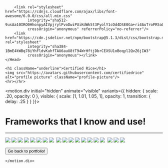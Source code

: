 
<div>
    <Head>
        <title>Certified_Rice</title>
        <link rel="icon" href="https://avatars.githubusercontent.com/certifiedrice" />

        <link rel="stylesheet" href="https://cdnjs.cloudflare.com/ajax/libs/font-awesome/6.0.0/css/all.min.css"
              integrity="sha512-9usAa10IRO0HhonpyAIVpjrylPvoDwiPUiKdWk5t3PyolY1cOd4DSE0Ga+ri4AuTroPR5aQvXU9xC6qOPnzFeg=="
              crossOrigin="anonymous" referrerPolicy="no-referrer"/>
        <link href="https://cdn.jsdelivr.net/npm/bootstrap@5.1.3/dist/css/bootstrap.min.css" rel="stylesheet"
              integrity="sha384-1BmE4kWBq78iYhFldvKuhfTAU6auU8tT94WrHftjDbrCEXSU1oBoqyl2QvZ6jIW3"
              crossOrigin="anonymous"></link>
    </Head>

    <h1 className="underline">Certified Rice</h1>
    <img src="https://avatars.githubusercontent.com/certifiedrice" alt="profile picture" className="profile-picture"/>
    <hr></hr>
</div>

<motion.div initial="hidden" animate="visible" variants={{
    hidden: {
        scale: .20,
        opacity: 0
    },
    visible: {
        scale: [1, 1.01, 1.05, 1],
        opacity: 1,
        transition: {
            delay: .25
        }
    }
}}>

# Frameworks that I know and use!

<hr></hr>

<img src="https://img.shields.io/badge/.NET-5C2D91?style=for-the-badge&logo=.net&logoColor=white"></img>
<img src="https://img.shields.io/badge/react-%2320232a.svg?style=for-the-badge&logo=react&logoColor=%2361DAFB"></img>
<img src="https://img.shields.io/badge/react_native-%2320232a.svg?style=for-the-badge&logo=react&logoColor=%2361DAFB"></img>
<img src="https://img.shields.io/badge/redux-%23593d88.svg?style=for-the-badge&logo=redux&logoColor=white"></img>
<img src="https://img.shields.io/badge/vuejs-%2335495e.svg?style=for-the-badge&logo=vuedotjs&logoColor=%234FC08D"></img>
<img src="https://img.shields.io/badge/OpenGL-%23FFFFFF.svg?style=for-the-badge&logo=opengl"></img>
<img src="https://img.shields.io/badge/node.js-6DA55F?style=for-the-badge&logo=node.js&logoColor=white"></img>
<img src="https://img.shields.io/badge/deno%20js-000000?style=for-the-badge&logo=deno&logoColor=white"></img>  ‏‏‎ ‏‏‎ ‏‏‎ ‏‏‎ ‏‏‎
<img src="https://img.shields.io/badge/NPM-%23000000.svg?style=for-the-badge&logo=npm&logoColor=white"></img>
<img src="https://img.shields.io/badge/yarn-%232C8EBB.svg?style=for-the-badge&logo=yarn&logoColor=white"></img>
<img src="https://img.shields.io/badge/flask-%23000.svg?style=for-the-badge&logo=flask&logoColor=white"></img>
<img src="https://img.shields.io/badge/django-%23092E20.svg?style=for-the-badge&logo=django&logoColor=white"></img>
<img src="https://img.shields.io/badge/express.js-%23404d59.svg?style=for-the-badge&logo=express&logoColor=%2361DAFB"></img>
<img src="https://img.shields.io/badge/Next-black?style=for-the-badge&logo=next.js&logoColor=white"></img>
<img src="https://img.shields.io/badge/chakra-%234ED1C5.svg?style=for-the-badge&logo=chakraui&logoColor=white"></img>
<img src="https://img.shields.io/badge/Electron-191970?style=for-the-badge&logo=Electron&logoColor=whit"></img>  ‏‏‎ ‏‏‎ ‏‏‎ ‏‏‎ ‏‏‎
<img src="https://img.shields.io/badge/Pug-FFF?style=for-the-badge&logo=pug&logoColor=A86454"></img>
<img src="https://img.shields.io/badge/SASS-hotpink.svg?style=for-the-badge&logo=SASS&logoColor=white"></img>
<img src="https://img.shields.io/badge/Xamarin-3199DC?style=for-the-badge&logo=xamarin&logoColor=white"></img>
  ‏‏‎ ‏‏‎ ‏‏‎ ‏‏‎ ‏‏

<a href="./portfolio">
    <button>Go back to portfolio!</button>
</a>

    </motion.div>